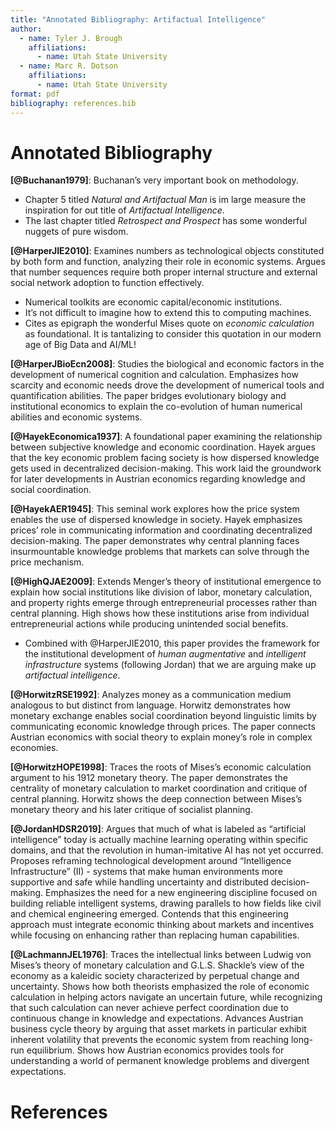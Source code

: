 ```yaml
---
title: "Annotated Bibliography: Artifactual Intelligence"
author:
  - name: Tyler J. Brough
    affiliations:
      - name: Utah State University 
  - name: Marc R. Dotson
    affiliations:
      - name: Utah State University 
format: pdf
bibliography: references.bib
---
```



# Annotated Bibliography

**[@Buchanan1979]**: Buchanan's very important book on methodology. 

- Chapter 5 titled *Natural and Artifactual Man* is im large measure the inspiration for out title of
  *Artifactual Intelligence*.
- The last chapter titled *Retrospect and Prospect* has some wonderful nuggets of pure wisdom. 

**[@HarperJIE2010]**: Examines numbers as technological objects constituted by both form 
and function, analyzing their role in economic systems. Argues that number sequences 
require both proper internal structure and external social network adoption to 
function effectively.

- Numerical toolkits are economic capital/economic institutions.
- It's not difficult to imagine how to extend this to computing machines. 
- Cites as epigraph the wonderful Mises quote on *economic calculation* as foundational. It is tantalizing
  to consider this quotation in our modern age of Big Data and AI/ML!

**[@HarperJBioEcn2008]**: Studies the biological and economic factors in the development 
of numerical cognition and calculation. Emphasizes how scarcity and economic needs drove 
the development of numerical tools and quantification abilities. The paper bridges 
evolutionary biology and institutional economics to explain the co-evolution of human 
numerical abilities and economic systems.

**[@HayekEconomica1937]**: A foundational paper examining the relationship between subjective 
knowledge and economic coordination. Hayek argues that the key economic problem facing 
society is how dispersed knowledge gets used in decentralized decision-making. This work 
laid the groundwork for later developments in Austrian economics regarding knowledge 
and social coordination.

**[@HayekAER1945]**: This seminal work explores how the price system enables the use 
of dispersed knowledge in society. Hayek emphasizes prices' role in communicating 
information and coordinating decentralized decision-making. The paper demonstrates 
why central planning faces insurmountable knowledge problems that markets can solve 
through the price mechanism.

**[@HighQJAE2009]**: Extends Menger's theory of institutional emergence to 
explain how social institutions like division of labor, monetary calculation, and 
property rights emerge through entrepreneurial processes rather than central planning. 
High shows how these institutions arise from individual entrepreneurial actions while 
producing unintended social benefits.

- Combined with @HarperJIE2010, this paper provides the framework for the institutional development
  of *human augmentative* and *intelligent infrastructure* systems (following Jordan) that we are
  arguing make up *artifactual intelligence*.

**[@HorwitzRSE1992]**: Analyzes money as a communication medium analogous to but 
distinct from language. Horwitz demonstrates how monetary exchange enables social 
coordination beyond linguistic limits by communicating economic knowledge through 
prices. The paper connects Austrian economics with social theory to explain money's 
role in complex economies.

**[@HorwitzHOPE1998]**: Traces the roots of Mises's economic calculation argument 
to his 1912 monetary theory. The paper demonstrates the centrality of monetary 
calculation to market coordination and critique of central planning. Horwitz shows 
the deep connection between Mises's monetary theory and his later critique of 
socialist planning.

**[@JordanHDSR2019]**: Argues that much of what is labeled as "artificial intelligence" today is actually machine learning operating within specific domains, and that the revolution in human-imitative AI has not yet occurred. Proposes reframing technological development around "Intelligence Infrastructure" (II) - systems that make human environments more supportive and safe while handling uncertainty and distributed decision-making. Emphasizes the need for a new engineering discipline focused on building reliable intelligent systems, drawing parallels to how fields like civil and chemical engineering emerged. Contends that this engineering approach must integrate economic thinking about markets and incentives while focusing on enhancing rather than replacing human capabilities.


**[@LachmannJEL1976]**: Traces the intellectual links between Ludwig von Mises's theory of monetary calculation and G.L.S. Shackle's view of the economy as a kaleidic society characterized by perpetual change and uncertainty. Shows how both theorists emphasized the role of economic calculation in helping actors navigate an uncertain future, while recognizing that such calculation can never achieve perfect coordination due to continuous change in knowledge and expectations. Advances Austrian business cycle theory by arguing that asset markets in particular exhibit inherent volatility that prevents the economic system from reaching long-run equilibrium. Shows how Austrian economics provides tools for understanding a world of permanent knowledge problems and divergent expectations.

\newpage

# References 

